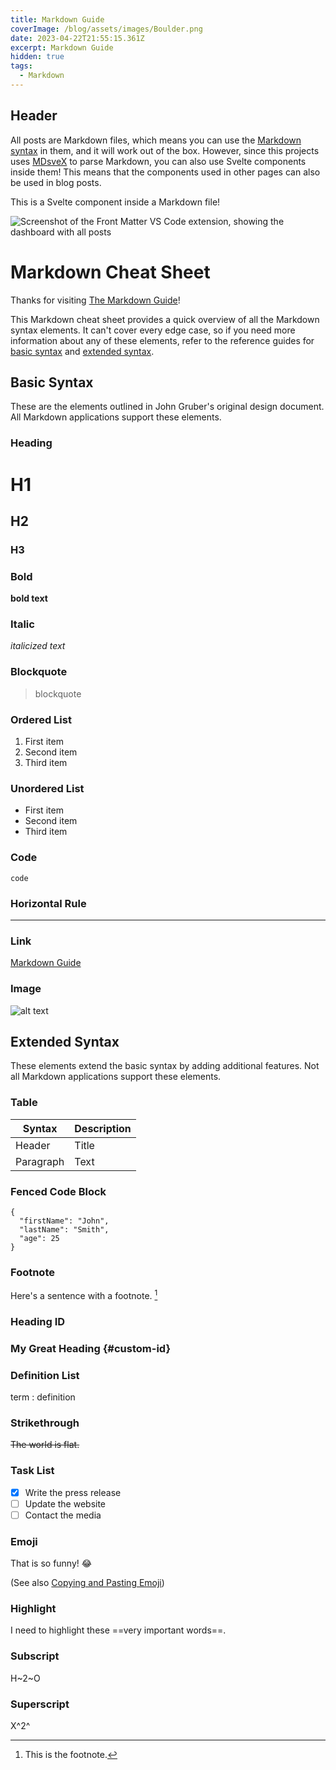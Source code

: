 ```yaml
---
title: Markdown Guide
coverImage: /blog/assets/images/Boulder.png
date: 2023-04-22T21:55:15.361Z
excerpt: Markdown Guide
hidden: true
tags:
  - Markdown
---
```


<script>
</script>

## Header

All posts are Markdown files, which means you can use the [Markdown syntax](https://www.markdownguide.org/basic-syntax) in them, and it will work out of the box. However, since this projects uses [MDsveX](https://mdsvex.pngwn.io/) to parse Markdown, you can also use Svelte components inside them! This means that the components used in other pages can also be used in blog posts.

<Callout type="info">This is a Svelte component inside a Markdown file!</Callout>

<Image
	src="/images/frontmatter-preview-dashboard.png"
	alt="Screenshot of the Front Matter VS Code extension, showing the dashboard with all posts"
/>

# Markdown Cheat Sheet

Thanks for visiting [The Markdown Guide](https://www.markdownguide.org)!

This Markdown cheat sheet provides a quick overview of all the Markdown syntax elements. It can't cover every edge case, so if you need more information about any of these elements, refer to the reference guides for [basic syntax](https://www.markdownguide.org/basic-syntax) and [extended syntax](https://www.markdownguide.org/extended-syntax).

## Basic Syntax

These are the elements outlined in John Gruber's original design document. All Markdown applications support these elements.

### Heading

# H1

## H2

### H3

### Bold

**bold text**

### Italic

_italicized text_

### Blockquote

> blockquote

### Ordered List

1. First item
2. Second item
3. Third item

### Unordered List

- First item
- Second item
- Third item

### Code

`code`

### Horizontal Rule

---

### Link

[Markdown Guide](https://www.markdownguide.org)

### Image

![alt text](https://www.markdownguide.org/assets/images/tux.png)

## Extended Syntax

These elements extend the basic syntax by adding additional features. Not all Markdown applications support these elements.

### Table

| Syntax    | Description |
| --------- | ----------- |
| Header    | Title       |
| Paragraph | Text        |

### Fenced Code Block

```
{
  "firstName": "John",
  "lastName": "Smith",
  "age": 25
}
```

### Footnote

Here's a sentence with a footnote. [^1]

[^1]: This is the footnote.

### Heading ID

### My Great Heading {#custom-id}

### Definition List

term
: definition

### Strikethrough

~~The world is flat.~~

### Task List

- [x] Write the press release
- [ ] Update the website
- [ ] Contact the media

### Emoji

That is so funny! :joy:

(See also [Copying and Pasting Emoji](https://www.markdownguide.org/extended-syntax/#copying-and-pasting-emoji))

### Highlight

I need to highlight these ==very important words==.

### Subscript

H~2~O

### Superscript

X^2^

